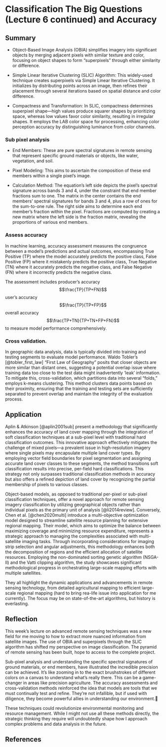 # Classification The Big Questions (Lecture 6 continued) and Accuracy {.unnumbered}

## Summary

-   Object-Based Image Analysis (OBIA) simplifies imagery into significant objects by merging adjacent pixels with similar texture and color, focusing on object shapes to form "superpixels" through either similarity or difference.

-   Simple Linear Iterative Clustering (SLIC) Algorithm: This widely-used technique creates superpixels via Simple Linear Iterative Clustering. It initializes by distributing points across an image, then refines their placement through several iterations based on spatial distance and color difference.

-   Compactness and Transformation: In SLIC, compactness determines superpixel shape—high values produce squarer shapes by prioritizing space, whereas low values favor color similarity, resulting in irregular shapes. It employs the LAB color space for processing, enhancing color perception accuracy by distinguishing luminance from color channels.

### Sub pixel analysis

-   End Members: These are pure spectral signatures in remote sensing that represent specific ground materials or objects, like water, vegetation, and soil.

-   Pixel Modeling: This aims to ascertain the composition of these end members within a single pixel's image.

-   Calculation Method: The equation's left side depicts the pixel's spectral signature across bands 3 and 4, under the constraint that end member fractions sum to one. The matrix in the center contains the end members' spectral signatures for bands 3 and 4, plus a row of ones for the sum-to-one rule. The right side aims to determine each end member's fraction within the pixel. Fractions are computed by creating a new matrix where the left side is the fraction matrix, revealing the proportions of various end members.

### Assess accuracy

In machine learning, accuracy assessment measures the congruence between a model's predictions and actual outcomes, encompassing True Positive (TP) where the model accurately predicts the positive class, False Positive (FP) where it mistakenly predicts the positive class, True Negative (TN) where it accurately predicts the negative class, and False Negative (FN) where it incorrectly predicts the negative class.

The assessment includes producer's accuracy $$\frac{TP}{TP+FN}$$ user's accuracy $$\frac{TP}{TP+FP}$$ overall accuracy $$\frac{TP+TN}{TP+TN+FP+FN}$$ to measure model performance comprehensively.

### Cross validation.

In geographic data analysis, data is typically divided into training and testing segments to evaluate model performance. Waldo Tobler's [@tobler_first_law] "First Law of Geography" posits that closer objects are more similar than distant ones, suggesting a potential overlap issue where training data too close to the test data might inadvertently 'leak' information. To mitigate this, cross-validation, which partitions data into several "folds," employs k-means clustering. This method clusters data points based on their proximity, ensuring that the training and testing sets are sufficiently separated to prevent overlap and maintain the integrity of the evaluation process.

## Application

Aplin & Atkinson [@aplin2001sub] present a methodology that significantly enhances the accuracy of land cover mapping through the integration of soft classification techniques at a sub-pixel level with traditional hard classification outcomes. This innovative approach effectively mitigates the challenge of mixed pixels—a prevalent issue in high-resolution imagery where single pixels may encapsulate multiple land cover types. By employing vector field boundaries for pixel segmentation and assigning accurate land cover classes to these segments, the method transitions soft classification results into precise, per-field hard classifications. This strategy not only surpasses traditional classification methods in accuracy but also offers a refined depiction of land cover by recognizing the partial membership of pixels to various classes.

Object-based models, as opposed to traditional per-pixel or sub-pixel classification techniques, offer a novel approach for remote sensing imagery classification by utilizing geographical objects rather than individual pixels as the primary unit of analysis [@li2014review]. Conversely, Chen et al. [@chen2020multi] introduce a multi-objective optimization model designed to streamline satellite resource planning for extensive regional mapping. Their model, which aims to optimize the balance between maximizing coverage and minimizing resource expenditure, represents a strategic approach to managing the complexities associated with multi-satellite imaging tasks. Through incorporating considerations for imaging strip selection and angular adjustments, this methodology enhances both the decomposition of regions and the efficient allocation of satellite resources. Employing the non-dominated sorting genetic algorithm (NSGA-II) and the Vatti clipping algorithm, the study showcases significant methodological progress in orchestrating large-scale mapping efforts with multiple satellites.

They all highlight the dynamic applications and advancements in remote sensing technology, from detailed agricultural mapping to efficient large-scale regional mapping (hard to bring rea-life issue into application for me currently). The focus may be on state-of-the-art algorithms, but history is everlasting.

## Reflection
This week's lecture on advanced remote sensing techniques was a new field for me moving to how to extract more nuanced information from satellite images. The use of OBIA and superpixels through the SLIC algorithm has shifted my perspective on image classification. The pyramid of remote sensing has been built, hope to access to the complete project.

Sub-pixel analysis and understanding the specific spectral signatures of ground materials, or end members, have illustrated the incredible precision can be achieved. It's like zooming in to the exact brushstrokes of different colors on a canvas to understand what’s really there. This can be a game-changer in areas like precision agriculture.
The accuracy assessments and cross-validation methods reinforced the idea that models are tools that we must continually test and refine. They’re not infallible, but if used with diligence, they become powerful allies in understanding our environment.🌳

These techniques could revolutionize environmental monitoring and resource management. While I might not use all these methods directly, the strategic thinking they require will undoubtedly shape how I approach complex problems and data analysis in the future.

## **References**